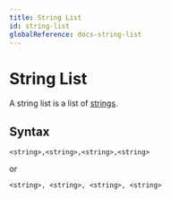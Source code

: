 ```yaml
---
title: String List
id: string-list
globalReference: docs-string-list
---
```


# String List

A string list is a list of [strings](<https://en.wikipedia.org/wiki/String_(computer_science)>).

## Syntax

```text
<string>,<string>,<string>,<string>
```

or

```text
<string>, <string>, <string>, <string>
```
